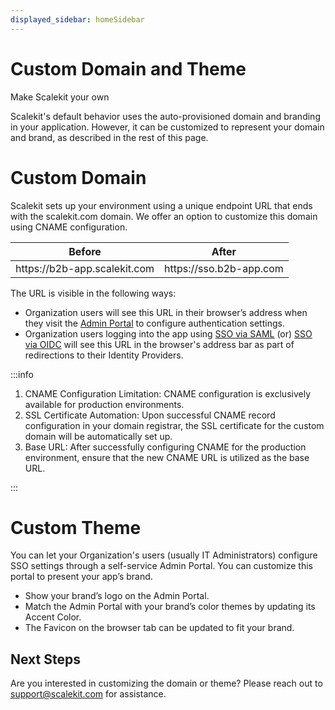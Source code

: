 ```yaml
---
displayed_sidebar: homeSidebar
---
```


# Custom Domain and Theme

<Subtitle>Make Scalekit your own</Subtitle>

Scalekit's default behavior uses the auto-provisioned domain and branding in your application. However, it can be customized to represent your domain and brand, as described in the rest of this page.

# Custom Domain

Scalekit sets up your environment using a unique endpoint URL that ends with the scalekit.com domain. We offer an option to customize this domain using CNAME configuration.

| Before                                                            | After                                                        |
| ----------------------------------------------------------------- | ------------------------------------------------------------ |
| <SimpleCode> https:<nolink />//b2b-app.scalekit.com </SimpleCode> | <SimpleCode> https://<nolink />sso.b2b-app.com </SimpleCode> |

The URL is visible in the following ways:

- Organization users will see this URL in their browser’s address when they visit the [Admin Portal](https://example.org) to configure authentication settings.
- Organization users logging into the app using [SSO via SAML](https://example.org) (or) [SSO via OIDC](https://example.org) will see this URL in the browser's address bar as part of redirections to their Identity Providers.

:::info

1. CNAME Configuration Limitation: CNAME configuration is exclusively available for production environments.
2. SSL Certificate Automation: Upon successful CNAME record configuration in your domain registrar, the SSL certificate for the custom domain will be automatically set up.
3. Base URL: After successfully configuring CNAME for the production environment, ensure that the new CNAME URL is utilized as the base URL.

:::

# Custom Theme

You can let your Organization's users (usually IT Administrators) configure SSO settings through a self-service Admin Portal. You can customize this portal to present your app’s brand.

- Show your brand’s logo on the Admin Portal.
- Match the Admin Portal with your brand’s color themes by updating its Accent Color.
- The Favicon on the browser tab can be updated to fit your brand.

## Next Steps

Are you interested in customizing the domain or theme? Please reach out to support@scalekit.com for assistance.
